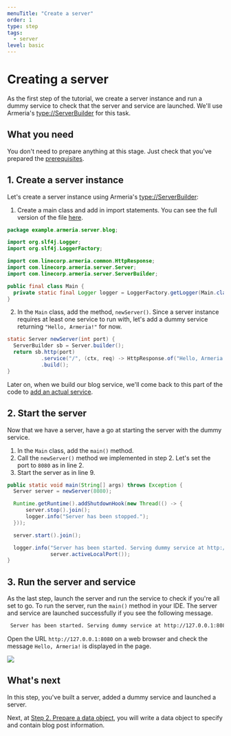 ```yaml
---
menuTitle: "Create a server"
order: 1
type: step
tags:
  - server
level: basic
---
```


# Creating a server

As the first step of the tutorial, we create a server instance and run a dummy service to check that the server and service are launched.
We'll use Armeria's <type://ServerBuilder> for this task.

<TutorialSteps current={1} />

## What you need

You don't need to prepare anything at this stage.
Just check that you've prepared the [prerequisites](/tutorials/tutorial-blog-rest-intro/#prerequisites).

## 1. Create a server instance

Let's create a server instance using Armeria's <type://ServerBuilder>:

1. Create a main class and add in import statements. You can see the full version of the file [here](https://github.com/line/armeria-examples/blob/master/rest-api-annotated-service/src/main/java/example/armeria/server/blog/Main.java).
  ```java filename=Main.java
  package example.armeria.server.blog;

  import org.slf4j.Logger;
  import org.slf4j.LoggerFactory;

  import com.linecorp.armeria.common.HttpResponse;
  import com.linecorp.armeria.server.Server;
  import com.linecorp.armeria.server.ServerBuilder;

  public final class Main {
    private static final Logger logger = LoggerFactory.getLogger(Main.class);
  }
  ```
2. In the `Main` class, add the method, `newServer()`. Since a server instance requires at least one service to run with, let's add a dummy service returning `"Hello, Armeria!"` for now.
  ```java filename=Main.java highlight=4
  static Server newServer(int port) {
    ServerBuilder sb = Server.builder();
    return sb.http(port)
             .service("/", (ctx, req) -> HttpResponse.of("Hello, Armeria!"))
             .build();
  }
  ```

Later on, when we build our blog service, we'll come back to this part of the code to [add an actual service](/tutorials/tutorial-blog-rest-step7).

## 2. Start the server

Now that we have a server, have a go at starting the server with the dummy service.

1. In the `Main` class, add the `main()` method.
2. Call the `newServer()` method we implemented in step 2. Let's set the port to `8080` as in line 2.
3. Start the server as in line 9.

```java filename=Main.java highlight=2,9
public static void main(String[] args) throws Exception {
  Server server = newServer(8080);

  Runtime.getRuntime().addShutdownHook(new Thread(() -> {
      server.stop().join();
      logger.info("Server has been stopped.");
  }));

  server.start().join();

  logger.info("Server has been started. Serving dummy service at http://127.0.0.1:{}",
              server.activeLocalPort());
}
```

## 3. Run the server and service

As the last step, launch the server and run the service to check if you're all set to go. To run the server, run the `main()` method in your IDE. The server and service are launched successfully if you see the following message.

```bash
 Server has been started. Serving dummy service at http://127.0.0.1:8080
```

Open the URL `http://127.0.0.1:8080` on a web browser and check the message `Hello, Armeria!` is displayed in the page.

![](../../images/tutorial_test_run.png)

## What's next

In this step, you've built a server, added a dummy service and launched a server.

Next, at [Step 2. Prepare a data object](/tutorials/tutorial-blog-rest-step2), you will write a data object to specify and contain blog post information.

<TutorialSteps current={1} />
